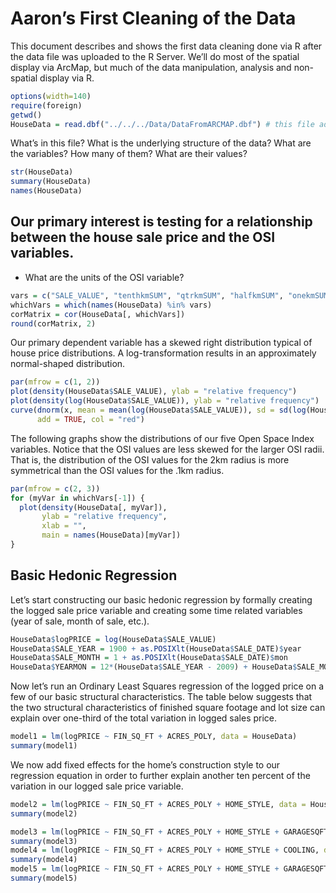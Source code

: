 Aaron's First Cleaning of the Data
========================================================

This document describes and shows the first data cleaning done via R after the data file was uploaded to the R Server. We'll do most of the spatial display via ArcMap, but much of the data manipulation, analysis and non-spatial display via R.

```r
options(width=140)
require(foreign)
getwd()
HouseData = read.dbf("../../../Data/DataFromARCMAP.dbf") # this file address requires that R has the default working directory of the github repository "OSI-Hedonic"
```

What's in this file? What is the underlying structure of the data? What are the variables? How many of them? What are their values?
```r
str(HouseData)
summary(HouseData)
names(HouseData)
```


Our primary interest is testing for a relationship between the house sale price and the OSI variables. 
------------
* What are the units of the OSI variable?
```r
vars = c("SALE_VALUE", "tenthkmSUM", "qtrkmSUM", "halfkmSUM", "onekmSUM", "twokmSUM")
whichVars = which(names(HouseData) %in% vars)
corMatrix = cor(HouseData[, whichVars])
round(corMatrix, 2)
```

Our primary dependent variable has a skewed right distribution typical of house price distributions. A log-transformation results in an approximately normal-shaped distribution.
```r
par(mfrow = c(1, 2))
plot(density(HouseData$SALE_VALUE), ylab = "relative frequency")
plot(density(log(HouseData$SALE_VALUE)), ylab = "relative frequency")
curve(dnorm(x, mean = mean(log(HouseData$SALE_VALUE)), sd = sd(log(HouseData$SALE_VALUE))),
      add = TRUE, col = "red")
```

The following graphs show the distributions of our five Open Space Index variables. Notice that the OSI values are less skewed for the larger OSI radii. That is, the distribution of the OSI values for the 2km radius is more symmetrical than the OSI values for the .1km radius.
```r
par(mfrow = c(2, 3))
for (myVar in whichVars[-1]) {
  plot(density(HouseData[, myVar]), 
       ylab = "relative frequency", 
       xlab = "",
       main = names(HouseData)[myVar])
}
```

Basic Hedonic Regression
------

Let's start constructing our basic hedonic regression by formally creating the logged sale price variable and creating some time related variables (year of sale, month of sale, etc.).
```r
HouseData$logPRICE = log(HouseData$SALE_VALUE)
HouseData$SALE_YEAR = 1900 + as.POSIXlt(HouseData$SALE_DATE)$year
HouseData$SALE_MONTH = 1 + as.POSIXlt(HouseData$SALE_DATE)$mon
HouseData$YEARMON = 12*(HouseData$SALE_YEAR - 2009) + HouseData$SALE_MONTH # number of months since january 1, 2009
```

Now let's run an Ordinary Least Squares regression of the logged price on a few of our basic structural characteristics. The table below suggests that the two structural characteristics of finished square footage and lot size can explain over one-third of the total variation in logged sales price. 
```r
model1 = lm(logPRICE ~ FIN_SQ_FT + ACRES_POLY, data = HouseData)
summary(model1)
```

We now add fixed effects for the home's construction style to our regression equation in order to further explain another ten percent of the variation in our logged sale price variable.
```r
model2 = lm(logPRICE ~ FIN_SQ_FT + ACRES_POLY + HOME_STYLE, data = HouseData)
summary(model2)
```

```r
model3 = lm(logPRICE ~ FIN_SQ_FT + ACRES_POLY + HOME_STYLE + GARAGESQFT, data = HouseData)
summary(model3)
model4 = lm(logPRICE ~ FIN_SQ_FT + ACRES_POLY + HOME_STYLE + COOLING, data = HouseData)
summary(model4)
model5 = lm(logPRICE ~ FIN_SQ_FT + ACRES_POLY + HOME_STYLE + GARAGESQFT + COOLING, data = HouseData)
summary(model5)
```